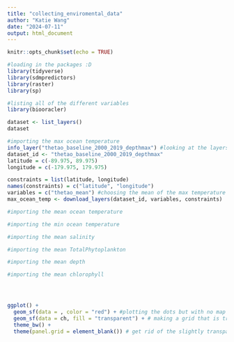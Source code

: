 ```yaml
---
title: "collecting_enviromental_data"
author: "Katie Wang"
date: "2024-07-11"
output: html_document
---
```


```r
knitr::opts_chunk$set(echo = TRUE)
```


```r
#loading in the packages :D
library(tidyverse)
library(sdmpredictors)
library(raster)
library(sp)
```

```r
#listing all of the different variables 
library(biooracler)

dataset <- list_layers()
dataset
```

```r
#importing the max ocean temperature
info_layer("thetao_baseline_2000_2019_depthmax") #looking at the layers of oceantemp max
dataset_id <- "thetao_baseline_2000_2019_depthmax"
latitude = c(-89.975, 89.975)
longitude = c(-179.975, 179.975)

constraints = list(latitude, longitude)
names(constraints) = c("latitude", "longitude")
variables = c("thetao_mean") #choosing the mean of the max temperature 
max_ocean_temp <- download_layers(dataset_id, variables, constraints)

#importing the mean ocean temperature 

#importing the min ocean temperature 

#importing the mean salinity

#importing the mean TotalPhytoplankton

#importing the mean depth 

#importing the mean chlorophyll





```


```r
ggplot() +
  geom_sf(data = , color = "red") + #plotting the dots but with no map
  geom_sf(data = ch, fill = "transparent") + # making a grid that is transparent 
  theme_bw() +
  theme(panel.grid = element_blank()) # get rid of the slightly transparent lines in the background 

```



